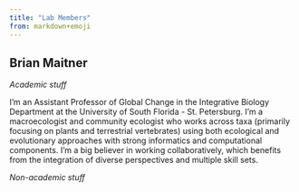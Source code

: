 ```yaml
---
title: "Lab Members"
from: markdown+emoji
---
```


## Brian Maitner

*Academic stuff*

I'm an Assistant Professor of Global Change in the Integrative Biology Department at the University of South Florida - St. Petersburg. I'm a macroecologist and community ecologist who works across taxa (primarily focusing on plants and terrestrial vertebrates) using both ecological and evolutionary approaches with strong informatics and computational components. I'm a big believer in working collaboratively, which benefits from the integration of diverse perspectives and multiple skill sets. 

*Non-academic stuff*
